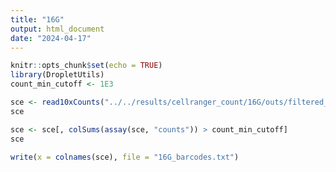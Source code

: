 ```yaml
---
title: "16G"
output: html_document
date: "2024-04-17"
---
```


```r
knitr::opts_chunk$set(echo = TRUE)
library(DropletUtils)
count_min_cutoff <- 1E3
```

```r
sce <- read10xCounts("../../results/cellranger_count/16G/outs/filtered_feature_bc_matrix.h5", sample.names = "16G", col.names = TRUE)
sce
```

```r
sce <- sce[, colSums(assay(sce, "counts")) > count_min_cutoff]
sce
```

```r
write(x = colnames(sce), file = "16G_barcodes.txt")
```

